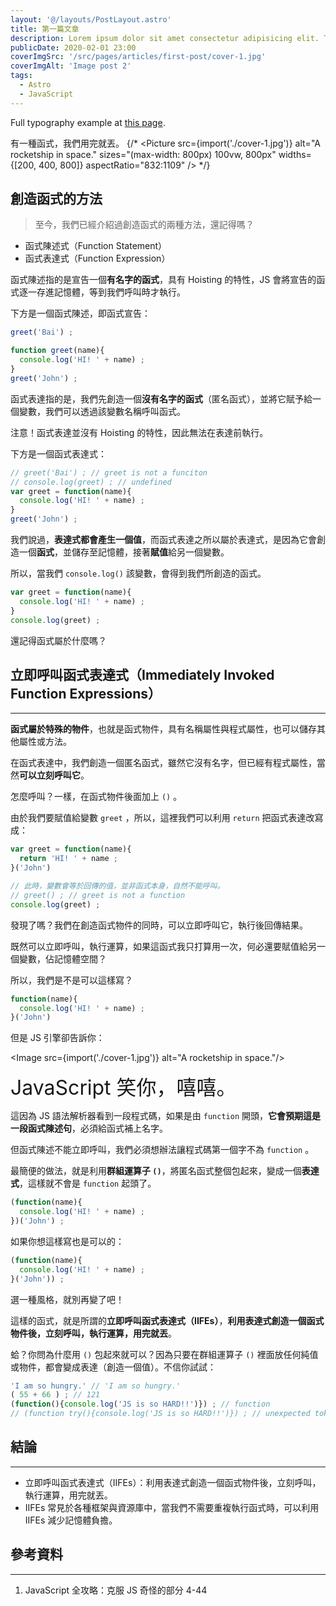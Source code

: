 ```yaml
---
layout: '@/layouts/PostLayout.astro'
title: 第一篇文章
description: Lorem ipsum dolor sit amet consectetur adipisicing elit. Tenetur vero esse non molestias eos excepturi.
publicDate: 2020-02-01 23:00
coverImgSrc: '/src/pages/articles/first-post/cover-1.jpg'
coverImgAlt: 'Image post 2'
tags: 
  - Astro
  - JavaScript
---
```



Full typography example at [this page](./sixth-post).

有一種函式，我們用完就丟。
{/* 
<Picture 
  src={import('./cover-1.jpg')} 
  alt="A rocketship in space." 
  sizes="(max-width: 800px) 100vw, 800px" 
  widths={[200, 400, 800]} 
  aspectRatio="832:1109"  /> 
        */}

## 創造函式的方法

> 至今，我們已經介紹過創造函式的兩種方法，還記得嗎？

* 函式陳述式（Function Statement）
* 函式表達式（Function Expression）

函式陳述指的是宣告一個**有名字的函式**，具有 Hoisting 的特性，JS 會將宣告的函式逐一存進記憶體，等到我們呼叫時才執行。

下方是一個函式陳述，即函式宣告：

```javascript
greet('Bai') ;

function greet(name){
  console.log('HI! ' + name) ;
}
greet('John') ;
```

函式表達指的是，我們先創造一個**沒有名字的函式**（匿名函式），並將它賦予給一個變數，我們可以透過該變數名稱呼叫函式。

注意！函式表達並沒有 Hoisting 的特性，因此無法在表達前執行。

下方是一個函式表達式：

```javascript
// greet('Bai') ; // greet is not a funciton
// console.log(greet) ; // undefined 
var greet = function(name){
  console.log('HI! ' + name) ;
}
greet('John') ;
```

我們說過，**表達式都會產生一個值**，而函式表達之所以屬於表達式，是因為它會創造一個**函式**，並儲存至記憶體，接著**賦值**給另一個變數。

所以，當我們 `console.log()` 該變數，會得到我們所創造的函式。

```javascript
var greet = function(name){
  console.log('HI! ' + name) ;
}
console.log(greet) ; 
```

還記得函式屬於什麼嗎？


## 立即呼叫函式表達式（Immediately Invoked Function Expressions）
---

**函式屬於特殊的物件**，也就是函式物件，具有名稱屬性與程式屬性，也可以儲存其他屬性或方法。

在函式表達中，我們創造一個匿名函式，雖然它沒有名字，但已經有程式屬性，當然**可以立刻呼叫它**。

怎麼呼叫？一樣，在函式物件後面加上 `()` 。

由於我們要賦值給變數 `greet` ，所以，這裡我們可以利用 `return` 把函式表達改寫成：

```javascript
var greet = function(name){
  return 'HI! ' + name ;
}('John')

// 此時，變數會等於回傳的值，並非函式本身，自然不能呼叫。
// greet() ; // greet is not a function
console.log(greet) ;
```

發現了嗎？我們在創造函式物件的同時，可以立即呼叫它，執行後回傳結果。

既然可以立即呼叫，執行運算，如果這函式我只打算用一次，何必還要賦值給另一個變數，佔記憶體空間？

所以，我們是不是可以這樣寫？

```javascript
function(name){
  console.log('HI! ' + name) ;
}('John')
```

但是 JS 引擎卻告訴你：


<Image src={import('./cover-1.jpg')} alt="A rocketship in space."/>



<span style="font-size: 32px">JavaScript 笑你，嘻嘻。</span>

這因為 JS 語法解析器看到一段程式碼，如果是由 `function` 開頭，**它會預期這是一段函式陳述句**，必須給函式補上名字。

但函式陳述不能立即呼叫，我們必須想辦法讓程式碼第一個字不為 `function` 。

最簡便的做法，就是利用**群組運算子 `()`**，將匿名函式整個包起來，變成一個**表達式**，這樣就不會是 `function` 起頭了。

```javascript
(function(name){
  console.log('HI! ' + name) ;
})('John') ;
```

如果你想這樣寫也是可以的：

```javascript
(function(name){
  console.log('HI! ' + name) ;
}('John')) ;
```

選一種風格，就別再變了吧！

這樣的函式，就是所謂的**立即呼叫函式表達式（IIFEs）**，**利用表達式創造一個函式物件後，立刻呼叫，執行運算，用完就丟**。

蛤？你問為什麼用 `()` 包起來就可以？因為只要在群組運算子 `()` 裡面放任何純值或物件，都會變成表達（創造一個值）。不信你試試：

```javascript
'I am so hungry.' // 'I am so hungry.'
( 55 + 66 ) ; // 121
(function(){console.log('JS is so HARD!!')}) ; // function
// (function try(){console.log('JS is so HARD!!')}) ; // unexpected token try （有名字的函式不行）
```

## 結論
---
* 立即呼叫函式表達式（IIFEs）：利用表達式創造一個函式物件後，立刻呼叫，執行運算，用完就丟。
* IIFEs 常見於各種框架與資源庫中，當我們不需要重複執行函式時，可以利用 IIFEs 減少記憶體負擔。

## 參考資料
---
1. JavaScript 全攻略：克服 JS 奇怪的部分 4-44

